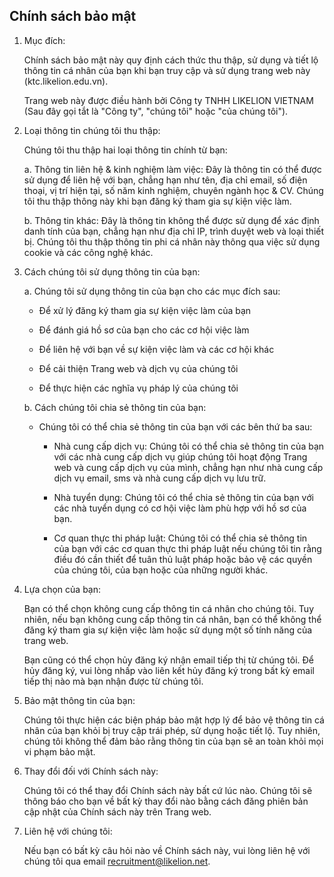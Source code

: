## Chính sách bảo mật

1. Mục đích:

   Chính sách bảo mật này quy định cách thức thu thập, sử dụng và tiết lộ thông tin cá nhân của bạn khi bạn truy cập và sử dụng trang web này (ktc.likelion.edu.vn).

   Trang web này được điều hành bởi Công ty TNHH LIKELION VIETNAM (Sau đây gọi tắt là "Công ty", "chúng tôi" hoặc "của chúng tôi").

2. Loại thông tin chúng tôi thu thập:

   Chúng tôi thu thập hai loại thông tin chính từ bạn:

   a. Thông tin liên hệ & kinh nghiệm làm việc: Đây là thông tin có thể được sử dụng để liên hệ với bạn, chẳng hạn như tên, địa chỉ email, số điện thoại, vị trí hiện tại, số năm kinh nghiệm, chuyên ngành học & CV. Chúng tôi thu thập thông này khi bạn đăng ký tham gia sự kiện việc làm.

   b. Thông tin khác: Đây là thông tin không thể được sử dụng để xác định danh tính của bạn, chẳng hạn như địa chỉ IP, trình duyệt web và loại thiết bị. Chúng tôi thu thập thông tin phi cá nhân này thông qua việc sử dụng cookie và các công nghệ khác.

3. Cách chúng tôi sử dụng thông tin của bạn:

   a. Chúng tôi sử dụng thông tin của bạn cho các mục đích sau:

   - Để xử lý đăng ký tham gia sự kiện việc làm của bạn

   - Để đánh giá hồ sơ của bạn cho các cơ hội việc làm

   - Để liên hệ với bạn về sự kiện việc làm và các cơ hội khác

   - Để cải thiện Trang web và dịch vụ của chúng tôi

   - Để thực hiện các nghĩa vụ pháp lý của chúng tôi

   b. Cách chúng tôi chia sẻ thông tin của bạn:

   - Chúng tôi có thể chia sẻ thông tin của bạn với các bên thứ ba sau:

     - Nhà cung cấp dịch vụ: Chúng tôi có thể chia sẻ thông tin của bạn với các nhà cung cấp dịch vụ giúp chúng tôi hoạt động Trang web và cung cấp dịch vụ của mình, chẳng hạn như nhà cung cấp dịch vụ email, sms và nhà cung cấp dịch vụ lưu trữ.

     - Nhà tuyển dụng: Chúng tôi có thể chia sẻ thông tin của bạn với các nhà tuyển dụng có cơ hội việc làm phù hợp với hồ sơ của bạn.

     - Cơ quan thực thi pháp luật: Chúng tôi có thể chia sẻ thông tin của bạn với các cơ quan thực thi pháp luật nếu chúng tôi tin rằng điều đó cần thiết để tuân thủ luật pháp hoặc bảo vệ các quyền của chúng tôi, của bạn hoặc của những người khác.

4. Lựa chọn của bạn:

   Bạn có thể chọn không cung cấp thông tin cá nhân cho chúng tôi. Tuy nhiên, nếu bạn không cung cấp thông tin cá nhân, bạn có thể không thể đăng ký tham gia sự kiện việc làm hoặc sử dụng một số tính năng của trang web.

   Bạn cũng có thể chọn hủy đăng ký nhận email tiếp thị từ chúng tôi. Để hủy đăng ký, vui lòng nhấp vào liên kết hủy đăng ký trong bất kỳ email tiếp thị nào mà bạn nhận được từ chúng tôi.

5. Bảo mật thông tin của bạn:

   Chúng tôi thực hiện các biện pháp bảo mật hợp lý để bảo vệ thông tin cá nhân của bạn khỏi bị truy cập trái phép, sử dụng hoặc tiết lộ. Tuy nhiên, chúng tôi không thể đảm bảo rằng thông tin của bạn sẽ an toàn khỏi mọi vi phạm bảo mật.

6. Thay đổi đối với Chính sách này:

   Chúng tôi có thể thay đổi Chính sách này bất cứ lúc nào. Chúng tôi sẽ thông báo cho bạn về bất kỳ thay đổi nào bằng cách đăng phiên bản cập nhật của Chính sách này trên Trang web.

7. Liên hệ với chúng tôi:

   Nếu bạn có bất kỳ câu hỏi nào về Chính sách này, vui lòng liên hệ với chúng tôi qua email [recruitment@likelion.net](mailto:recruitment@likelion.net).
